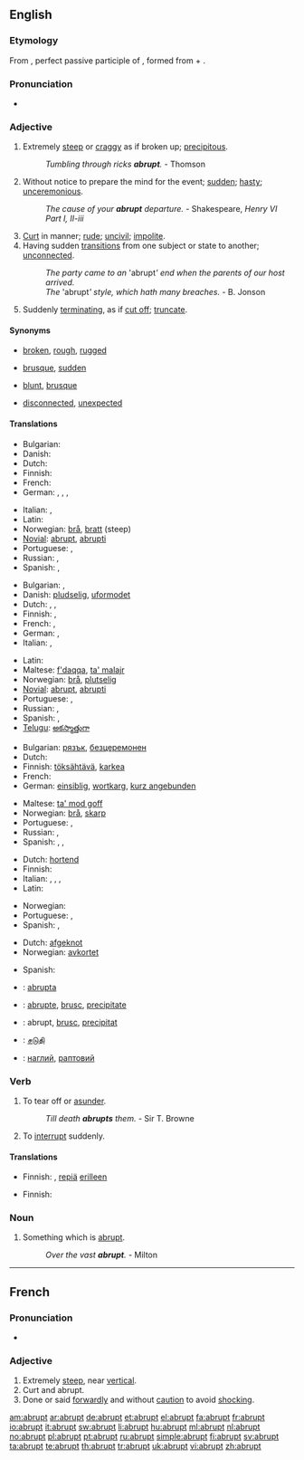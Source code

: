 ==English==

===Etymology===
From {{etyl|la|en}} {{term|abruptus|lang=la}}, perfect passive participle of {{term|abrumpo|abrumpō|break off|lang=la}}, formed from {{term|ab||from, away from|lang=la}} + {{term|rumpo|rumpō|break|lang=la}}.

===Pronunciation===
* {{audio|En-us-abrupt.ogg|Audio (US)}}

===Adjective===
{{en-adj|'''more abrupt''' or [[abrupter]]|'''most abrupt''' or [[abruptest]]}}

# Extremely [[steep]] or [[craggy]] as if broken up; [[precipitous]].
#: ''Tumbling through ricks '''abrupt'''.'' - Thomson
# Without notice to prepare the mind for the event; [[sudden]]; [[hasty]]; [[unceremonious]].
#: ''The cause of your '''abrupt''' departure.'' - Shakespeare, ''Henry VI Part I, II-iii''
# [[curt|Curt]] in manner; [[rude]]; [[uncivil]]; [[impolite]].
# Having sudden [[transitions]] from one subject or state to another; [[unconnected]].
#: ''The party came to an'' 'abrupt''' end when the parents of our host arrived.''
#: ''The'' 'abrupt''' style, which hath many breaches.'' - B. Jonson
# {{botany}} Suddenly [[terminating]], as if [[cut off]]; [[truncate]].

====Synonyms====
*{{sense|precipitous}} [[broken]], [[rough]], [[rugged]]
*{{sense|without time to prepare}} [[brusque]], [[sudden]]
*{{sense|uncivil}}[[blunt]], [[brusque]]
*{{sense|without transition}} [[disconnected]], [[unexpected]]

====Translations====
{{trans-top|broken off or very steep}}
* Bulgarian: {{t|bg|стръмен}}
* Danish: {{t-|da|brat}}
* Dutch: {{t+|nl|steil}}
* Finnish: {{t+|fi|äkkijyrkkä}}
* French: {{t+|fr|abrupt}}
* German: {{t+|de|abrupt}}, {{t+|de|jäh}}, {{t+|de|schroff}}, {{t+|de|steil}}
{{trans-mid}}
* Italian: {{t-|it|brusco}}, {{t+|it|brusca}}
* Latin: {{t-|la|abruptus}}
* Norwegian: [[brå]], [[bratt]] (steep)
* [[Novial]]: [[abrupt]], [[abrupti]]
* Portuguese: {{t+|pt|brusco}}, {{t+|pt|abrupto}}
* Russian: {{t+|ru|крутой}}, {{t|ru|обрывистый}}
* Spanish: {{t+|es|abrupto}}, {{t-|es|brusco}}
{{trans-bottom}}

{{trans-top|sudden or hasty}}
* Bulgarian: {{t+|bg|рязък}}, {{t+|bg|внезапен}}
* Danish: [[pludselig]], [[uformodet]]
* Dutch: {{t+|nl|abrupt}}, {{t-|nl|plots}}, {{t-|nl|bruusk}}
* Finnish: {{t+|fi|äkillinen}}, {{t+|fi|odottamaton}}
* French: {{t+|fr|brusque}}, {{t-|fr|precipité}}
* German: {{t+|de|abrupt}}, {{t+|de|jäh}}
* Italian: {{t-|it|brusco}}, {{t+|it|brusca}}
{{trans-mid}}
* Latin: {{t-|la|abruptus}}
* Maltese: [[f'daqqa]], [[ta' malajr]]
* Norwegian: [[brå]], [[plutselig]]
* [[Novial]]: [[abrupt]], [[abrupti]]
* Portuguese: {{t+|pt|brusco}}, {{t+|pt|abrupto}}
* Russian: {{t|ru|внезапный}}, {{t+|ru|неожиданный}}
* Spanish: {{t-|es|repentino}}, {{t-|es|súbito}}
* [[Telugu]]: [[అకస్మాత్తుగా]]
{{trans-bottom}}

{{trans-top|curt in manner}}
* Bulgarian: [[рязък]], [[безцеремонен]]
* Dutch: {{t-|nl|kortaf}}
* Finnish: [[töksähtävä]], [[karkea]]
* French: {{t+|fr|brusque}}
* German: [[einsiblig]], [[wortkarg]], [[kurz angebunden]]
{{trans-mid}}
* Maltese: [[ta' mod goff]]
* Norwegian: [[brå]], [[skarp]]
* Portuguese: {{t+|pt|brusco}}, {{t+|pt|rude}}
* Russian: {{t|ru|бесцеремонный}}, {{t+|ru|резкий}}
* Spanish: {{t+|es|abrupto}}, {{t-|es|brusco}}, {{t-|es|cortante}}
{{trans-bottom}}

{{trans-top|having sudden transitions from one state to next}}
* Dutch: [[hortend]]
* Finnish: {{t+|fi|äkillinen}}
* Italian: {{t+|it|discontinuo}}, {{t+|it|discontinua}}, {{t-|it|sconnesso}}, {{t-|it|sconnessa}}
* Latin: {{t-|la|abruptus}}
{{trans-mid}}
* Norwegian: {{t+|no|plutselig}}
* Portuguese: {{t+|pt|brusco}}, {{t+|pt|abrupto}}
* Spanish: {{t-|es|brusco}}, {{t+|es|abrupto}}
{{trans-bottom}}

{{trans-top|botany: truncated}}
* Dutch: [[afgeknot]]
* Norwegian: [[avkortet]]
{{trans-mid}}
* Spanish: {{t+|es|abrupto}}
{{trans-bottom}}

{{checktrans-top}}
* {{ttbc|Ido}}: [[abrupta]]
* {{ttbc|Interlingua}}: [[abrupte]], [[brusc]], [[precipitate]]
* {{ttbc|Romanian}}: abrupt, [[brusc]], [[precipitat]]
{{checktrans-mid}}
* {{ttbc|Tamil}}: [[சடுதி]]
* {{ttbc|Ukrainian}}: [[наглий]], [[раптовий]]
{{checktrans-bottom}}

===Verb===
{{en-verb}}

# {{transitive}} To tear off or [[asunder]].
#: ''Till death '''abrupts''' them.'' - Sir T. Browne
# To [[interrupt]] suddenly.

====Translations====
{{trans-top|to tear off or asunder}}
* Finnish: {{t+|fi|erottaa}}, [[repiä]] [[erilleen]]
{{trans-mid}}
{{trans-bottom}}

{{trans-top|to interrupt suddenly}}
* Finnish: {{t+|fi|keskeyttää}}
{{trans-mid}}
{{trans-bottom}}

===Noun===
{{en-noun}}

# {{poetic}} Something which is [[#Adjective|abrupt]].
#: ''Over the vast '''abrupt'''.'' - Milton

----

==French==

===Pronunciation===
* {{audio|Fr-abrupt.ogg|Audio}}

===Adjective===
{{fr-adj}}

# Extremely [[steep]], near [[vertical]].
# Curt and abrupt.
# Done or said [[forwardly]] and without [[caution]] to avoid [[shock]]ing.

[[am:abrupt]]
[[ar:abrupt]]
[[de:abrupt]]
[[et:abrupt]]
[[el:abrupt]]
[[fa:abrupt]]
[[fr:abrupt]]
[[io:abrupt]]
[[it:abrupt]]
[[sw:abrupt]]
[[li:abrupt]]
[[hu:abrupt]]
[[ml:abrupt]]
[[nl:abrupt]]
[[no:abrupt]]
[[pl:abrupt]]
[[pt:abrupt]]
[[ru:abrupt]]
[[simple:abrupt]]
[[fi:abrupt]]
[[sv:abrupt]]
[[ta:abrupt]]
[[te:abrupt]]
[[th:abrupt]]
[[tr:abrupt]]
[[uk:abrupt]]
[[vi:abrupt]]
[[zh:abrupt]]